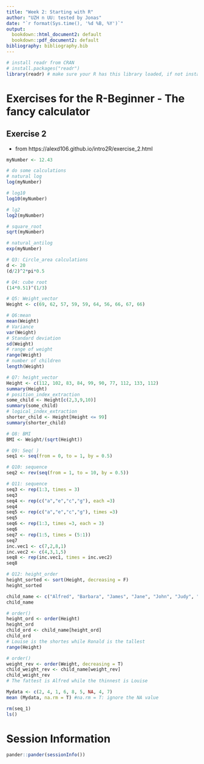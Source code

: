 ```yaml
---
title: "Week 2: Starting with R"
author: "UZH n UU: tested by Jonas"
date: "`r format(Sys.time(), '%d %B, %Y')`"
output:
  bookdown::html_document2: default
  bookdown::pdf_document2: default
bibliography: bibliography.bib
---
```


```r

# install readr from CRAN
# install.packages("readr")
library(readr) # make sure your R has this library loaded, if not install it (see line above)
```

# Exercises for the R-Beginner - The fancy calculator

## Exercise 2
* from https://alexd106.github.io/intro2R/exercise_2.html
```r
myNumber <- 12.43

# do some calculations
# natural log
log(myNumber)
```

```r
# log10
log10(myNumber)
```

```r
# lg2
log2(myNumber)
```

```r
# square_root
sqrt(myNumber)
```

```r
# natural_antilog
exp(myNumber)
```
```r
# Q3: Circle_area calculations
d <- 20
(d/2)^2*pi*0.5
```
```r
# Q4: cube root
(14*0.51)^(1/3)
```

```r
# Q5: Weight_vector
Weight <- c(69, 62, 57, 59, 59, 64, 56, 66, 67, 66)
```

```r
# Q6:mean
mean(Weight)
# Variance
var(Weight)
# Standard deviation
sd(Weight)
# range of weight
range(Weight)
# number of children
length(Weight)
```

```r
# Q7: height_vector
Height <- c(112, 102, 83, 84, 99, 90, 77, 112, 133, 112)
summary(Height)
# position_index_extraction
some_child <- Height[c(2,3,9,10)]
summary(some_child)
# logical_index_extraction
shorter_child <- Height[Height <= 99]
summary(shorter_child)
```
```r
# Q8: BMI
BMI <- Weight/(sqrt(Height))
```

```r
# Q9: Seq( )
seq1 <- seq(from = 0, to = 1, by = 0.5)
```

```r
# Q10: sequence
seq2 <- rev(seq(from = 1, to = 10, by = 0.5))
```

```r
# Q11: sequence
seq3 <- rep(1:3, times = 3)
seq3
seq4 <- rep(c("a","e","c","g"), each =3)
seq4
seq5 <- rep(c("a","e","c","g"), times =3)
seq5
seq6 <- rep(1:3, times =3, each = 3)
seq6
seq7 <- rep(1:5, times = (5:1))
seq7
inc.vec1 <- c(7,2,8,1)
inc.vec2 <- c(4,3,1,5)
seq8 <- rep(inc.vec1, times = inc.vec2)
seq8
```

```r
# Q12: height_order
height_sorted <- sort(Height, decreasing = F)
height_sorted
```
```r
child_name <- c("Alfred", "Barbara", "James", "Jane", "John", "Judy", "Louise", "Mary", "Ronald", "William")
child_name
```
```r
# order()
height_ord <- order(Height)
height_ord
child_ord <- child_name[height_ord]
child_ord
# Louise is the shortes while Ronald is the tallest
range(Height)
```

```r
# order()
weight_rev <- order(Weight, decreasing = T)
child_weight_rev <- child_name[weight_rev]
child_weight_rev
# The fattest is Alfred while the thinnest is Louise
```

```r
Mydata <- c(2, 4, 1, 6, 8, 5, NA, 4, 7)
mean (Mydata, na.rm = T) #na.rm = T: ignore the NA value
```

```r
rm(seq_1)
ls()
```


# Session Information

```r
pander::pander(sessionInfo())
```


